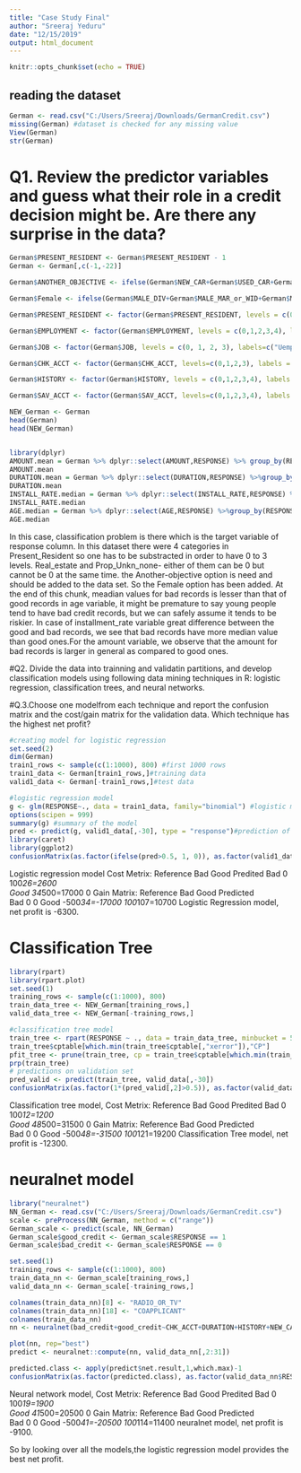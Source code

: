 ```yaml
---
title: "Case Study Final"
author: "Sreeraj Yeduru"
date: "12/15/2019"
output: html_document
---
```


```r
knitr::opts_chunk$set(echo = TRUE)
```

## reading the dataset
```r
German <- read.csv("C:/Users/Sreeraj/Downloads/GermanCredit.csv")
missing(German) #dataset is checked for any missing value
View(German)
str(German)
```

# Q1. Review the predictor variables and guess what their role in a credit decision might be. Are there any surprise in the data?

```r
German$PRESENT_RESIDENT <- German$PRESENT_RESIDENT - 1
German <- German[,c(-1,-22)]

German$ANOTHER_OBJECTIVE <- ifelse(German$NEW_CAR+German$USED_CAR+German$FURNITURE+German$RADIO.TV+German$EDUCATION+German$RETRAINING==0, 1, 0)

German$Female <- ifelse(German$MALE_DIV+German$MALE_MAR_or_WID+German$MALE_SINGLE==0, 1, 0)

German$PRESENT_RESIDENT <- factor(German$PRESENT_RESIDENT, levels = c(0, 1, 2, 3), labels=c("<=1-year","1-2years","2-3years",">=3years"))

German$EMPLOYMENT <- factor(German$EMPLOYMENT, levels = c(0,1,2,3,4), labels = c("Unemployed", "1years","1-3years","4-6year",">=7years"))

German$JOB <- factor(German$JOB, levels = c(0, 1, 2, 3), labels=c("Uemployed","Unskilled-employee","Skilled-employee","highly qualified employee/self employed"))

German$CHK_ACCT <- factor(German$CHK_ACCT, levels=c(0,1,2,3), labels = c("<0DM","0-200DM","200DM","No_checking_Acct"))

German$HISTORY <- factor(German$HISTORY, levels = c(0,1,2,3,4), labels = c("No_Credits","Paid","Existing_Paid","Unpaid","Important_Acct"))

German$SAV_ACCT <- factor(German$SAV_ACCT, levels=c(0,1,2,3,4), labels = c("<100DM","101-500DM","501-1000DM","1000DM","No_Saving_Acct"))

NEW_German <- German
head(German)
head(NEW_German)


library(dplyr)
AMOUNT.mean = German %>% dplyr::select(AMOUNT,RESPONSE) %>% group_by(RESPONSE) %>% summarise(m =mean(AMOUNT))
AMOUNT.mean
DURATION.mean = German %>% dplyr::select(DURATION,RESPONSE) %>%group_by(RESPONSE) %>% summarise( m =mean(DURATION))
DURATION.mean
INSTALL_RATE.median = German %>% dplyr::select(INSTALL_RATE,RESPONSE) %>%group_by(RESPONSE) %>% summarise( m =median(INSTALL_RATE))
INSTALL_RATE.median
AGE.median = German %>% dplyr::select(AGE,RESPONSE) %>%group_by(RESPONSE) %>% summarise( m =median(AGE))
AGE.median

```
In this case, classification problem is there which is the target variable of response column. In this dataset there were 4 categories in Present_Resident so one has to be substracted in order to have 0 to 3 levels. Real_estate and Prop_Unkn_none- either of them can be 0 but cannot be 0 at the same time. the Another-objective option is need and should be added to the data set. So the Female option has been added.
At the end of this chunk, meadian values for bad records is lesser than that of good records in age variable, it might be premature to say young people tend to have bad credit records, but we can safely assume it tends to be riskier. In case of installment_rate variable great difference between the good and bad records, we see that bad records have more median value than good ones.For the amount variable, we observe that the amount for bad records is larger in general as compared to good ones.








#Q2. Divide the data into trainning and validatin partitions, and develop classification models using following data mining techniques in R: logistic regression, classification trees, and neural networks.

#Q.3.Choose one modelfrom each technique and report the confusion matrix and the cost/gain matrix for the validation data. Which technique has the highest net profit?
```r
#creating model for logistic regression
set.seed(2)
dim(German)
train1_rows <- sample(c(1:1000), 800) #first 1000 rows
train1_data <- German[train1_rows,]#training data
valid1_data <- German[-train1_rows,]#test data

#logistic regression model
g <- glm(RESPONSE~., data = train1_data, family="binomial") #logistic model was created
options(scipen = 999)
summary(g) #summary of the model
pred <- predict(g, valid1_data[,-30], type = "response")#prediction of the model was done
library(caret)
library(ggplot2)
confusionMatrix(as.factor(ifelse(pred>0.5, 1, 0)), as.factor(valid1_data$RESPONSE))#confusion matrix was created

```
 Logistic regression model
 Cost Metrix:
             Reference
             Bad            Good
 Predited
 Bad         0              100*26=2600   
 Good     34*500=17000       0
 Gain Matrix:
             Reference
              Bad           Good
 Predicted    
 Bad          0             0
 Good      -500*34=-17000    100*107=10700
 Logistic Regression model, net profit is -6300.
 
 
 
# Classification Tree
```r
library(rpart) 
library(rpart.plot)
set.seed(1)
training_rows <- sample(c(1:1000), 800)
train_data_tree <- NEW_German[training_rows,]
valid_data_tree <- NEW_German[-training_rows,]

#classification tree model
train_tree <- rpart(RESPONSE ~ ., data = train_data_tree, minbucket = 50, maxdepth = 10, model=TRUE, method = "class")
train_tree$cptable[which.min(train_tree$cptable[,"xerror"]),"CP"]
pfit_tree <- prune(train_tree, cp = train_tree$cptable[which.min(train_tree$cptable[,"xerror"]),"CP"])
prp(train_tree) 
# predictions on validation set 
pred_valid <- predict(train_tree, valid_data[,-30])
confusionMatrix(as.factor(1*(pred_valid[,2]>0.5)), as.factor(valid_data$RESPONSE), positive = "1")

```
 Classification tree model,
 Cost Metrix:
              Reference
             Bad            Good
 Predited
 Bad         0              100*12=1200   
 Good     48*500=31500       0
 Gain Matrix:
              Reference 
              Bad           Good
 Predicted    
 Bad          0             0
 Good      -500*48=-31500    100*121=19200
Classification Tree model, net profit is -12300.

# neuralnet model
```r
library("neuralnet")
NN_German <- read.csv("C:/Users/Sreeraj/Downloads/GermanCredit.csv")
scale <- preProcess(NN_German, method = c("range"))
German_scale <- predict(scale, NN_German)
German_scale$good_credit <- German_scale$RESPONSE == 1
German_scale$bad_credit <- German_scale$RESPONSE == 0

set.seed(1)
training_rows <- sample(c(1:1000), 800)
train_data_nn <- German_scale[training_rows,]
valid_data_nn <- German_scale[-training_rows,]

colnames(train_data_nn)[8] <- "RADIO_OR_TV"
colnames(train_data_nn)[18] <- "COAPPLICANT" 
colnames(train_data_nn)
nn <- neuralnet(bad_credit+good_credit~CHK_ACCT+DURATION+HISTORY+NEW_CAR+USED_CAR+FURNITURE+RADIO_OR_TV+EDUCATION+RETRAINING+AMOUNT+SAV_ACCT+EMPLOYMENT+INSTALL_RATE+MALE_DIV+MALE_SINGLE+MALE_MAR_or_WID+COAPPLICANT+GUARANTOR+PRESENT_RESIDENT+REAL_ESTATE+PROP_UNKN_NONE+AGE+OTHER_INSTALL+RENT+OWN_RES+NUM_CREDITS+JOB+NUM_DEPENDENTS+TELEPHONE+FOREIGN, data = train_data_nn, linear.output = F, hidden = 3)

plot(nn, rep="best")
predict <- neuralnet::compute(nn, valid_data_nn[,2:31])

predicted.class <- apply(predict$net.result,1,which.max)-1
confusionMatrix(as.factor(predicted.class), as.factor(valid_data_nn$RESPONSE))

```
 Neural network model,
Cost Metrix:
              Reference
             Bad            Good
 Predited
 Bad         0              100*19=1900   
 Good     41*500=20500       0
 Gain Matrix:
             Reference
              Bad           Good
 Predicted    
 Bad          0             0
 Good      -500*41=-20500   100*114=11400
 neuralnet model, net profit is -9100.

 So by looking over all the models,the logistic regression model provides the best net profit.